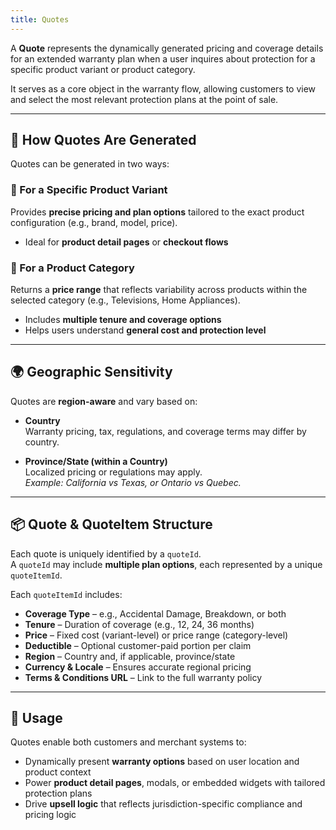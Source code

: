 ```yaml
---
title: Quotes
---
```



A **Quote** represents the dynamically generated pricing and coverage details for an extended warranty plan when a user inquires about protection for a specific product variant or product category.

It serves as a core object in the warranty flow, allowing customers to view and select the most relevant protection plans at the point of sale.

---

## 🧩 How Quotes Are Generated

Quotes can be generated in two ways:

### 🔹 For a Specific Product Variant

Provides **precise pricing and plan options** tailored to the exact product configuration (e.g., brand, model, price).

- Ideal for **product detail pages** or **checkout flows**

### 🔹 For a Product Category

Returns a **price range** that reflects variability across products within the selected category (e.g., Televisions, Home Appliances).

- Includes **multiple tenure and coverage options**
- Helps users understand **general cost and protection level**

---

## 🌍 Geographic Sensitivity

Quotes are **region-aware** and vary based on:

- **Country**  
  Warranty pricing, tax, regulations, and coverage terms may differ by country.

- **Province/State (within a Country)**  
  Localized pricing or regulations may apply.  
  _Example: California vs Texas, or Ontario vs Quebec._

---

## 📦 Quote & QuoteItem Structure

Each quote is uniquely identified by a `quoteId`.  
A `quoteId` may include **multiple plan options**, each represented by a unique `quoteItemId`.

Each `quoteItemId` includes:

- **Coverage Type** – e.g., Accidental Damage, Breakdown, or both  
- **Tenure** – Duration of coverage (e.g., 12, 24, 36 months)  
- **Price** – Fixed cost (variant-level) or price range (category-level)  
- **Deductible** – Optional customer-paid portion per claim  
- **Region** – Country and, if applicable, province/state  
- **Currency & Locale** – Ensures accurate regional pricing  
- **Terms & Conditions URL** – Link to the full warranty policy  

---

## 🚀 Usage

Quotes enable both customers and merchant systems to:

- Dynamically present **warranty options** based on user location and product context  
- Power **product detail pages**, modals, or embedded widgets with tailored protection plans  
- Drive **upsell logic** that reflects jurisdiction-specific compliance and pricing logic
